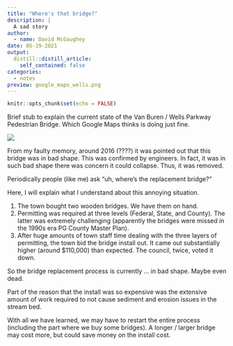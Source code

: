 ```yaml
---
title: "Where's that bridge?"
description: |
  A sad story
author:
  - name: David McGaughey
date: 05-19-2021
output:
  distill::distill_article:
    self_contained: false
categories:
  - notes
preview: google_maps_wells.png
---
```



```r
knitr::opts_chunk$set(echo = FALSE)
```

Brief stub to explain the current state of the Van Buren / Wells Parkway Pedestrian Bridge. Which Google Maps thinks is doing just fine.

![](google_maps_wells.png)

From my faulty memory, around 2016 (????) it was pointed out that this bridge was in bad shape. This was confirmed by engineers. In fact, it was in such bad shape there was concern it could collapse. Thus, it was removed.

Periodically people (like me) ask "uh, where's the replacement bridge?" 

Here, I will explain what I understand about this annoying situation.

1. The town bought two wooden bridges. We have them on hand.
2. Permitting was required at three levels (Federal, State, and County). The latter was extremely challenging (apparently the bridges were missed in the 1990s era PG County Master Plan).
3. After huge amounts of town staff time dealing with the three layers of permitting, the town bid the bridge install out. It came out substantially higher (around $110,000) than expected. The council, twice, voted it down. 

So the bridge replacement process is currently ... in bad shape. Maybe even dead. 

Part of the reason that the install was so expensive was the extensive amount of work required to not cause sediment and erosion issues in the stream bed. 

With all we have learned, we may have to restart the entire process (including the part where we buy some bridges). A longer / larger bridge may cost more, but could save money on the install cost.





